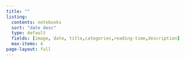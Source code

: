 ```yaml
---
title: ""
listing:
  contents: notebooks
  sort: "date desc"
  type: default
  fields: [image, date, title,categories,reading-time,description]
  max-items: 4
page-layout: full
---
```

